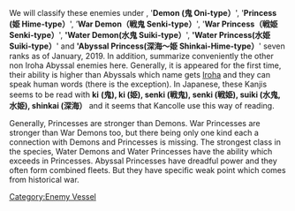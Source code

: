 We will classify these enemies under , '<nowiki/>'''Demon (鬼 Oni-type）'''<nowiki/>', '<nowiki/>'''Princess (姫 Hime-type）'''<nowiki/>', ’'''War Demon（戦鬼 Senki-type）'''<nowiki/>', '<nowiki/>'''War Princess（戦姫 Senki-type）'''<nowiki/>', ''''Water Demon(水鬼 Suiki-type）'''<nowiki/>', ''''Water Princess(水姫 Suiki-type）'''<nowiki/>' and ''''Abyssal Princess(深海～姫 Shinkai-Hime-type）'''<nowiki/>' seven ranks as of January, 2019. In addition, summarize conveniently the other non Iroha Abyssal enemies here. Generally, it is appeared for the first time, their ability is higher than Abyssals which name gets [http://en.wikipedia.org/wiki/Iroha Iroha] and they can speak human words (there is the exception). In Japanese, these Kanjis seems to be read with '''ki''' '''(鬼), ki (姫), senki (戦鬼), senki (戦姫), suiki (水鬼,水姫), shinkai (深海）''' and it seems that Kancolle use this way of reading.

Generally, Princesses are stronger than Demons. War Princesses are stronger than War Demons too, but there being only one kind each a connection with Demons and Princesses is missing. The strongest class in the species, Water Demons and 
Water Princesses have the ability which exceeds in Princesses. Abyssal Princesses have dreadful power and they often form combined fleets. But they have specific weak point which comes from historical war.
[[Category:Enemy Vessel]]